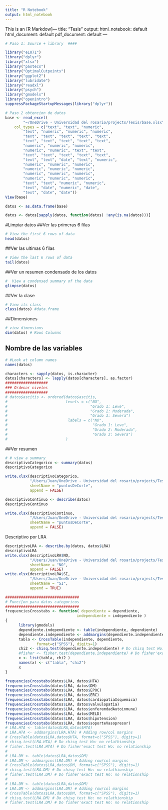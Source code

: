 ```yaml
---
title: "R Notebook"
output: html_notebook
---
```


This is an [R Markdow]---
title: "Tesis"
output:
  html_notebook: default
  html_document: default
  pdf_document: default
---
```r
# Paso 1: Source + library  ####

library("e1071")
library("dplyr")
library("xlsx")
library("pastecs")
library("OptimalCutpoints")
library("ggplot2")
library("lubridate")
library("readxl")
library("psych")
library("gmodels")
library("openintro")
suppressPackageStartupMessages(library("dplyr"))
```



```r
# Paso 2 obtencion de datos
base <- read_excel(
        "~/OneDrive - Universidad del rosario/projects/Tesis/base.xlsx",
    col_types = c("text", "text", "numeric",
        "text", "numeric", "numeric", "numeric",
        "text", "text", "text", "text", "text",
        "text", "text", "text", "text", "text",
        "numeric", "numeric", "numeric",
        "numeric", "numeric", "text", "text",
        "text", "text", "text", "text", "text",
        "text", "text", "date", "text", "numeric",
        "numeric", "numeric", "numeric",
        "numeric", "numeric", "numeric",
        "numeric", "numeric", "numeric",
        "numeric", "numeric", "numeric",
        "text", "text", "numeric", "numeric",
        "text", "date", "numeric", "date",
        "text", "date", "date"))
View(base)

datos <- as.data.frame(base)

datos <- datos[sapply(datos, function(datos) !any(is.na(datos)))]

```
#Limpiar datos
##Ver las primeras 6 filas
```r
# View the first 6 rows of data
head(datos)
```

##Ver las ultimas 6 filas
```r
# View the last 6 rows of data
tail(datos)

```

##Ver un resumen condensado de los datos
```r
#  View a condensed summary of the data
glimpse(datos)
```

##Ver la clase
```r
# View its class
class(datos) #data.frame
```

##Dimensiones
```r
# view dimensions
dim(datos) # Rows Columns
```

## Nombre de las variables
```r
# #Look at column names
names(datos)
```

```r
characters <- sapply(datos, is.character)
datos[characters] <- lapply(datos[characters], as.factor)
###################
### Ordenar niveles
###################
# datos$ascitis <- ordered(datos$ascitis,
#                          levels = c("NO",
#                                     "Grado 1: Leve",
#                                     "Grado 2: Moderada",
#                                     "Grado 3: Severa")
#                           labels = c("NO",
#                                      "Grado 1: Leve",
#                                      "Grado 2: Moderada",
#                                      "Grado 3: Severa")
#                          )
```

##Ver resumen
```r
# # view a summary
descriptivoCategorico <- summary(datos)
descriptivoCategorico

write.xlsx(descriptivoCategorico,
           "/Users/Juan/OneDrive - Universidad del rosario/projects/Tesis/resultados/descriptivoCategorico.xlsx",
           sheetName = "puntosDeCorte",
           append = FALSE)

descriptivoContinuo <- describe(datos)
descriptivoContinuo

write.xlsx(descriptivoContinuo,
           "/Users/Juan/OneDrive - Universidad del rosario/projects/Tesis/resultados/descriptivoContinuo.xlsx",
           sheetName = "puntosDeCorte",
           append = FALSE)
```

Descriptivo por LRA
```r
descriptivoLRA <- describe.by(datos, datos$LRA)
descriptivoLRA
write.xlsx(descriptivoLRA$NO,
           "/Users/Juan/OneDrive - Universidad del rosario/projects/Tesis/resultados/descriptivoLRA.xlsx",
           sheetName = "NO",
           append = FALSE)
write.xlsx(descriptivoLRA$SI,
           "/Users/Juan/OneDrive - Universidad del rosario/projects/Tesis/resultados/descriptivoLRA.xlsx",
           sheetName = "SI",
           append = TRUE)
```


```r
#################################
# Funci[on para datos categoricos
#################################
frequenciesCrosstabs <- function( dependiente = dependiente,
                                independiente = independiente )
{
      library(gmodels)
      dependiente.independiente <- table(independiente, dependiente)
      dependiente.independiente <- addmargins(dependiente.independiente) # Adding row/col margins
      tabla <- CrossTable(independiente, dependiente,
              format=c("SPSS"), digits=1)
      chi2 <- chisq.test(dependiente.independiente) # Do chisq test Ho: no relathionship
      #fisher <- fisher.test(dependiente.independiente) # Do fisher'exact test Ho: no relationship
      x <- list(tabla, chi2 )
      names(x) <- c("tabla", "chi2")
      x
}

frequenciesCrosstabs(datos$LRA, datos$HTA)
frequenciesCrosstabs(datos$LRA, datos$DM)
frequenciesCrosstabs(datos$LRA, datos$EPOC)
frequenciesCrosstabs(datos$LRA, datos$ERC)
frequenciesCrosstabs(datos$LRA, datos$cardiopatiaIsquemica)
frequenciesCrosstabs(datos$LRA, datos$valvulopatia)
frequenciesCrosstabs(datos$LRA, datos$enferemdadAutoinmune)
frequenciesCrosstabs(datos$LRA, datos$MELD)
frequenciesCrosstabs(datos$LRA, datos$hipotension)
frequenciesCrosstabs(datos$LRA, datos$soporteVasopresor)
# LRA.HTA <- table(datos$LRA,datos$HTA)
# LRA.HTA <- addmargins(LRA.HTA) # Adding row/col margins
# CrossTable(datos$LRA,datos$HTA, format=c("SPSS"), digits=1)
# chisq.test(LRA.HTA) # Do chisq test Ho: no relathionship
# fisher.test(LRA.HTA) # Do fisher'exact test Ho: no relationship
#
# LRA.DM <- table(datos$LRA,datos$DM)
# LRA.DM <- addmargins(LRA.DM) # Adding row/col margins
# CrossTable(datos$LRA,datos$DM, format=c("SPSS"), digits=1)
# chisq.test(LRA.DM) # Do chisq test Ho: no relathionship
# fisher.test(LRA.DM) # Do fisher'exact test Ho: no relationship
#
# LRA.DM <- table(datos$LRA,datos$DM)
# LRA.DM <- addmargins(LRA.DM) # Adding row/col margins
# CrossTable(datos$LRA,datos$DM, format=c("SPSS"), digits=1)
# chisq.test(LRA.DM) # Do chisq test Ho: no relathionship
# fisher.test(LRA.DM) # Do fisher'exact test Ho: no relationship
```
